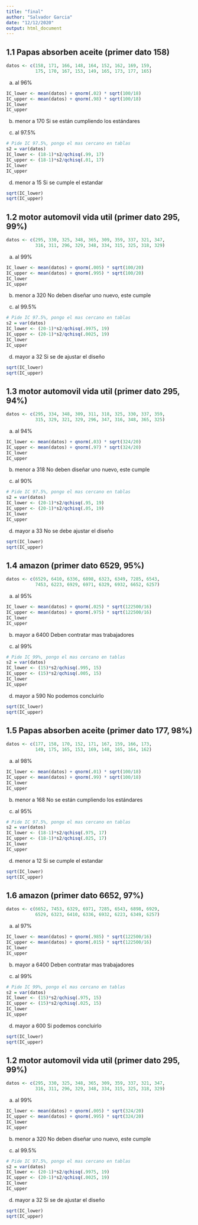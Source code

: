 ```yaml
---
title: "final"
author: "Salvador Garcia"
date: "12/12/2020"
output: html_document
---
```


## 1.1 Papas absorben aceite (primer dato 158)

```r
datos <- c(158, 171, 166, 148, 164, 152, 162, 169, 159, 
           175, 170, 167, 153, 149, 165, 173, 177, 165)
```

a) al 96%
```r
IC_lower <- mean(datos) + qnorm(.02) * sqrt(100/18)
IC_upper <- mean(datos) + qnorm(.98) * sqrt(100/18)
IC_lower
IC_upper
```
b) menor a 170
Si se están cumpliendo los estándares

c) al 97.5%
```r
# Pide IC 97.5%, pongo el mas cercano en tablas
s2 = var(datos)
IC_lower <- (18-1)*s2/qchisq(.99, 17)
IC_upper <- (18-1)*s2/qchisq(.01, 17)
IC_lower
IC_upper
```

d) menor a 15
Si se cumple el estandar
```r
sqrt(IC_lower)
sqrt(IC_upper)
```


## 1.2 motor automovil vida util (primer dato 295, 99%)

```r
datos <- c(295, 330, 325, 348, 365, 309, 359, 337, 321, 347,
           316, 311, 296, 329, 348, 334, 315, 325, 318, 329)
```

a) al 99%
```r
IC_lower <- mean(datos) + qnorm(.005) * sqrt(100/20)
IC_upper <- mean(datos) + qnorm(.995) * sqrt(100/20)
IC_lower
IC_upper
```
b) menor a 320
No deben diseñar uno nuevo, este cumple

c) al 99.5%
```r
# Pide IC 97.5%, pongo el mas cercano en tablas
s2 = var(datos)
IC_lower <- (20-1)*s2/qchisq(.9975, 19)
IC_upper <- (20-1)*s2/qchisq(.0025, 19)
IC_lower
IC_upper
```

d) mayor a 32
Si se de ajustar el diseño
```r
sqrt(IC_lower)
sqrt(IC_upper)
```

## 1.3 motor automovil vida util (primer dato 295, 94%)

```r
datos <- c(295, 334, 348, 309, 311, 318, 325, 330, 337, 359,
           315, 329, 321, 329, 296, 347, 316, 348, 365, 325)
```

a) al 94%
```r
IC_lower <- mean(datos) + qnorm(.03) * sqrt(324/20)
IC_upper <- mean(datos) + qnorm(.97) * sqrt(324/20)
IC_lower
IC_upper
```
b) menor a 318
No deben diseñar uno nuevo, este cumple

c) al 90%
```r
# Pide IC 97.5%, pongo el mas cercano en tablas
s2 = var(datos)
IC_lower <- (20-1)*s2/qchisq(.95, 19)
IC_upper <- (20-1)*s2/qchisq(.05, 19)
IC_lower
IC_upper
```

d) mayor a 33
No se debe ajustar el diseño
```r
sqrt(IC_lower)
sqrt(IC_upper)
```


## 1.4 amazon (primer dato 6529, 95%)

```r
datos <- c(6529, 6410, 6336, 6898, 6323, 6349, 7285, 6543,
           7453, 6223, 6929, 6971, 6329, 6932, 6652, 6257)
```

a) al 95%
```r
IC_lower <- mean(datos) + qnorm(.025) * sqrt(122500/16)
IC_upper <- mean(datos) + qnorm(.975) * sqrt(122500/16)
IC_lower
IC_upper
```
b) mayor a 6400
Deben contratar mas trabajadores

c) al 99%
```r
# Pide IC 99%, pongo el mas cercano en tablas
s2 = var(datos)
IC_lower <- (15)*s2/qchisq(.995, 15)
IC_upper <- (15)*s2/qchisq(.005, 15)
IC_lower
IC_upper
```

d) mayor a 590
No podemos concluirlo
```r
sqrt(IC_lower)
sqrt(IC_upper)
```


## 1.5 Papas absorben aceite (primer dato 177, 98%)

```r
datos <- c(177, 158, 170, 152, 171, 167, 159, 166, 173, 
           149, 175, 165, 153, 169, 148, 165, 164, 162)
```

a) al 98%
```r
IC_lower <- mean(datos) + qnorm(.01) * sqrt(100/18)
IC_upper <- mean(datos) + qnorm(.99) * sqrt(100/18)
IC_lower
IC_upper
```
b) menor a 168
No se están cumpliendo los estándares

c) al 95%
```r
# Pide IC 97.5%, pongo el mas cercano en tablas
s2 = var(datos)
IC_lower <- (18-1)*s2/qchisq(.975, 17)
IC_upper <- (18-1)*s2/qchisq(.025, 17)
IC_lower
IC_upper
```

d) menor a 12
Si se cumple el estandar
```r
sqrt(IC_lower)
sqrt(IC_upper)
```


## 1.6 amazon (primer dato 6652, 97%)

```r
datos <- c(6652, 7453, 6329, 6971, 7285, 6543, 6898, 6929,
           6529, 6323, 6410, 6336, 6932, 6223, 6349, 6257)
```

a) al 97%
```r
IC_lower <- mean(datos) + qnorm(.985) * sqrt(122500/16)
IC_upper <- mean(datos) + qnorm(.015) * sqrt(122500/16)
IC_lower
IC_upper
```
b) mayor a 6400
Deben contratar mas trabajadores

c) al 99%
```r
# Pide IC 99%, pongo el mas cercano en tablas
s2 = var(datos)
IC_lower <- (15)*s2/qchisq(.975, 15)
IC_upper <- (15)*s2/qchisq(.025, 15)
IC_lower
IC_upper
```

d) mayor a 600
Si podemos concluirlo
```r
sqrt(IC_lower)
sqrt(IC_upper)
```


## 1.2 motor automovil vida util (primer dato 295, 99%)

```r
datos <- c(295, 330, 325, 348, 365, 309, 359, 337, 321, 347,
           316, 311, 296, 329, 348, 334, 315, 325, 318, 329)
```

a) al 99%
```r
IC_lower <- mean(datos) + qnorm(.005) * sqrt(324/20)
IC_upper <- mean(datos) + qnorm(.995) * sqrt(324/20)
IC_lower
IC_upper
```
b) menor a 320
No deben diseñar uno nuevo, este cumple

c) al 99.5%
```r
# Pide IC 97.5%, pongo el mas cercano en tablas
s2 = var(datos)
IC_lower <- (20-1)*s2/qchisq(.9975, 19)
IC_upper <- (20-1)*s2/qchisq(.0025, 19)
IC_lower
IC_upper
```

d) mayor a 32
Si se de ajustar el diseño
```r
sqrt(IC_lower)
sqrt(IC_upper)
```


